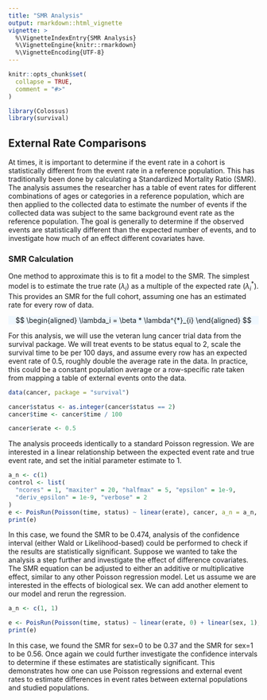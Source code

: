 ```yaml
---
title: "SMR Analysis"
output: rmarkdown::html_vignette
vignette: >
  %\VignetteIndexEntry{SMR Analysis}
  %\VignetteEngine{knitr::rmarkdown}
  %\VignetteEncoding{UTF-8}
---
```


```r
knitr::opts_chunk$set(
  collapse = TRUE,
  comment = "#>"
)
```

```r
library(Colossus)
library(survival)
```

## External Rate Comparisons

At times, it is important to determine if the event rate in a cohort is statistically different from the event rate in a reference population. This has traditionally been done by calculating a Standardized Mortality Ratio (SMR). The analysis assumes the researcher has a table of event rates for different combinations of ages or categories in a reference population, which are then applied to the collected data to estimate the number of events if the collected data was subject to the same background event rate as the reference population. The goal is generally to determine if the observed events are statistically different than the expected number of events, and to investigate how much of an effect different covariates have.

### SMR Calculation

One method to approximate this is to fit a model to the SMR. The simplest model is to estimate the true rate ($\lambda_i$) as a multiple of the expected rate ($\lambda^{*}_{i}$). This provides an SMR for the full cohort, assuming one has an estimated rate for every row of data.

<p class="text-center" style="background-color: aliceblue">
$$
\begin{aligned}
    \lambda_i = \beta * \lambda^{*}_{i}
\end{aligned}
$$
</p>

For this analysis, we will use the veteran lung cancer trial data from the survival package. We will treat events to be status equal to 2, scale the survival time to be per 100 days, and assume every row has an expected event rate of 0.5, roughly double the average rate in the data. In practice, this could be a constant population average or a row-specific rate taken from mapping a table of external events onto the data.

```r
data(cancer, package = "survival")

cancer$status <- as.integer(cancer$status == 2)
cancer$time <- cancer$time / 100

cancer$erate <- 0.5
```

The analysis proceeds identically to a standard Poisson regression. We are interested in a linear relationship between the expected event rate and true event rate, and set the initial parameter estimate to 1.

```r
a_n <- c(1)
control <- list(
  "ncores" = 1, "maxiter" = 20, "halfmax" = 5, "epsilon" = 1e-9,
  "deriv_epsilon" = 1e-9, "verbose" = 2
)
e <- PoisRun(Poisson(time, status) ~ linear(erate), cancer, a_n = a_n, control = control)
print(e)
```

In this case, we found the SMR to be 0.474, analysis of the confidence interval (either Wald or Likelihood-based) could be performed to check if the results are statistically significant. Suppose we wanted to take the analysis a step further and investigate the effect of difference covariates. The SMR equation can be adjusted to either an additive or multiplicative effect, similar to any other Poisson regression model. Let us assume we are interested in the effects of biological sex. We can add another element to our model and rerun the regression.


```r
a_n <- c(1, 1)

e <- PoisRun(Poisson(time, status) ~ linear(erate, 0) + linear(sex, 1), cancer, a_n = a_n, control = control)
print(e)
```
In this case, we found the SMR for sex=0 to be 0.37 and the SMR for sex=1 to be 0.56. Once again we could further investigate the confidence intervals to determine if these estimates are statistically significant. This demonstrates how one can use Poisson regressions and external event rates to estimate differences in event rates between external populations and studied populations.


